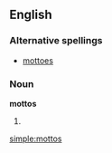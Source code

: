 ==English==

===Alternative spellings===
*[[mottoes]]

===Noun===
'''mottos'''

# {{plural of|[[motto]]}}

[[simple:mottos]]
